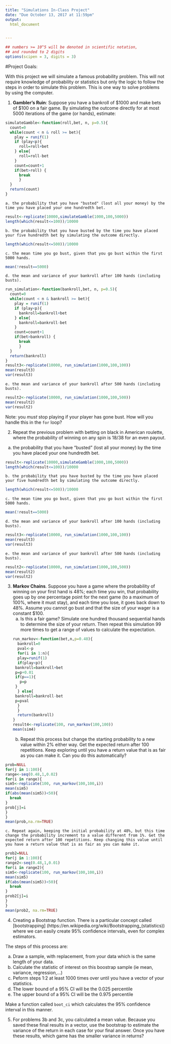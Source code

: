 ```yaml
---
title: "Simulations In-Class Project"
date: "Due October 13, 2017 at 11:59pm"
output:
  html_document


---
```


<style type="text/css">
.table {

    width: 80%;
    margin-left:10%; 
    margin-right:10%;
}
</style>
```r
## numbers >= 10^5 will be denoted in scientific notation,
## and rounded to 2 digits
options(scipen = 3, digits = 3)
```




#Project Goals:


With this project we will simulate a famous probability problem. This will not require knowledge of probability or statistics but only the logic to follow the steps in order to simulate this problem. This is one way to solve problems by using the computer. 

 1. **Gambler's Ruin**: Suppose you have a bankroll of $1000 and make bets of $100 on a fair game. By simulating the outcome directly for at most 5000 iterations of the game (or hands), estimate:
 
```r
simulateGamble<-function(roll,bet, n, p=0.5){
  count=0
  while(count < n & roll >= bet){
    play = runif(1)
    if (play<p){
      roll=roll+bet
    } else{
      roll=roll-bet
    }
    count=count+1
    if(bet>roll) {
      break
      }
  }
  return(count)
}
```
    a. the probability that you have "busted" (lost all your money) by the time you have placed your one hundredth bet. 

```r
result<-replicate(10000,simulateGamble(1000,100,5000))
length(which(result<=100))/10000
```
    b. the probability that you have busted by the time you have placed your five hundredth bet by simulating the outcome directly. 
    
```r
length(which(result<=500))/10000
```
    c. the mean time you go bust, given that you go bust within the first 5000 hands.

```r
mean(!result==5000)
```

    d. the mean and variance of your bankroll after 100 hands (including busts).
    
```r
run_simulation<-function(bankroll,bet, n, p=0.5){
  count=0
  while(count < n & bankroll >= bet){
    play = runif(1)
    if (play<p){
      bankroll=bankroll+bet
    } else{
      bankroll=bankroll-bet
    }
    count=count+1
    if(bet>bankroll) {
      break
      }
  }
  return(bankroll)
}
result3<-replicate(10000, run_simulation(1000,100,100))
mean(result3)
var(result3)
```
    e. the mean and variance of your bankroll after 500 hands (including busts).
    
```r
result2<-replicate(10000, run_simulation(1000,100,500))
mean(result2)
var(result2)
```
 
Note: you *must* stop playing if your player has gone bust. How will you handle this in the `for` loop?

2. Repeat the previous problem with betting on black in American roulette, where the probability of winning on any spin is 18/38 for an even payout.

 a. the probability that you have "busted" (lost all your money) by the time you have placed your one hundredth bet. 

```r
result<-replicate(10000,simulateGamble(1000,100,5000))
length(which(result<=100))/10000
```
    b. the probability that you have busted by the time you have placed your five hundredth bet by simulating the outcome directly. 
    
```r
length(which(result<=500))/10000
```
    c. the mean time you go bust, given that you go bust within the first 5000 hands.

```r
mean(!result==5000)
```

    d. the mean and variance of your bankroll after 100 hands (including busts).
    
```r
result3<-replicate(10000, run_simulation(1000,100,100))
mean(result3)
var(result3)
```
    e. the mean and variance of your bankroll after 500 hands (including busts).
    
```r
result2<-replicate(10000, run_simulation(1000,100,500))
mean(result2)
var(result2)
```

3. **Markov Chains**. Suppose you have a game where the probability of winning on your first hand is 48%; each time you win, that probability goes up by one percentage point for the next game (to a maximum of 100%, where it must stay), and each time you lose, it goes back down to 48%. Assume you cannot go bust and that the size of your wager is a constant $100.
    a. Is this a fair game? Simulate one hundred thousand sequential hands to determine the size of your return. Then repeat this simulation 99 more times to get a range of values to calculate the expectation.
```r
run_markov<-function(bet,n,p=0.48){
  bankroll=0
  pval<-p
  for(i in 1:n){
  play=runif(1)
  if(play<p){
    bankroll=bankroll+bet
    p=p+0.01
    if(p==1){
      p=p
    }
  } else{
    bankroll=bankroll-bet
    p=pval
  }
  }
  return(bankroll)
}
result4<-replicate(100, run_markov(100,100))
mean(sim4)
```
    b. Repeat this process but change the starting probability to a new value within 2% either way. Get the expected return after 100 repetitions. Keep exploring until you have a return value that is as fair as you can make it. Can you do this automatically?
    
```r
prob=NULL
for(j in 1:100){
range<-seq(0.48,1,0.02)
for(i in range){
sim5<-replicate(100, run_markov(100,100,i))
mean(sim5)
if(abs(mean(sim5))<50){
  break
}
prob[j]=i
}
}
mean(prob,na.rm=TRUE)
```

    c. Repeat again, keeping the initial probability at 48%, but this time change the probability increment to a value different from 1%. Get the expected return after 100 repetitions. Keep changing this value until you have a return value that is as fair as you can make it. 
    
```r
prob2=NULL
for(j in 1:100){
range2<-seq(0.48,1,0.01)
for(i in range2){
sim5<-replicate(100, run_markov(100,100,i))
mean(sim5)
if(abs(mean(sim5))<50){
  break
}
prob2[j]=i
}
}
mean(prob2, na.rm=TRUE)
```



4. Creating a Bootstrap function. There is a particular concept called [bootstrapping]
(https://en.wikipedia.org/wiki/Bootstrapping_(statistics)) where we can easily create 95% confidence intervals, even for complex estimators.

The steps of this process are:

  a. Draw a sample, with replacement, from your data which is the same length of your data.
  b. Calculate the statistic of interest on this boostrap sample (ie mean, variance, regression,...)
  c. Peform steps 1:2 at least 1000 times over until you have a vector of your statistics. 
  d. The lower bound of a 95% CI will be the 0.025 percentile
  e. The upper bound of a 95% CI will be the 0.975 percentile

Make a function called `boot_ci` which calculates the 95% confidence interval in this manner. 

5. For problems 3b and 3c, you calculated a mean value. Because you saved these final results in a vector, use the bootstrap to estimate the variance of the return in each case for your final answer. Once you have these results, which game has the smaller variance in returns?